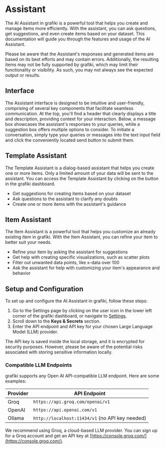 
# Assistant

The AI Assistant in grafiki is a powerful tool that helps you create and manage items more efficiently. With the assistant, you can ask questions, get suggestions, and even create items based on your dataset. This documentation will guide you through the features and usage of the AI Assistant.

<Callout type="error" emoji="️⚠️">
  Please be aware that the Assistant's responses and generated items are based on its best efforts and may contain errors. Additionally, the resulting items may not be fully supported by grafiki,
  which may limit their functionality or visibility. As such, you may not always see the expected output or results.
</Callout>

## Interface

The Assistant interface is designed to be intuitive and user-friendly, comprising of several key components that facilitate seamless communication. At the top, you'll find a header that clearly displays a title and description, providing context for your interaction. Below, a message box showcases the assistant's responses to your queries, while a suggestion box offers multiple options to consider. To initiate a conversation, simply type your queries or messages into the text input field and click the conveniently located send button to submit them.

## Template Assistant

The Template Assistant is a dialog-based assistant that helps you create one or more items. Only a limited amount of your data will be sent to the assistant. You can access the Template Assistant by clicking on the button in the grafiki dashboard.

- Get suggestions for creating items based on your dataset
- Ask questions to the assistant to clarify any doubts
- Create one or more items with the assistant's guidance

## Item Assistant

The Item Assistant is a powerful tool that helps you customize an already existing item in grafiki. With the Item Assistant, you can refine your item to better suit your needs.

- Refine your item by asking the assistant for suggestions
- Get help with creating specific visualizations, such as scatter plots
- Filter out unwanted data points, like x-data over 100
- Ask the assistant for help with customizing your item's appearance and behavior

## Setup and Configuration

To set up and configure the AI Assistant in grafiki, follow these steps:

1. Go to the Settings page by clicking on the user icon in the lower left corner of the grafiki dashboard, or navigate to [Settings](https://www.grafiki.app/settings).
2. Scroll down to the **Keys & Secrets** section.
3. Enter the API endpoint and API key for your chosen Large Language Model (LLM) provider.

<Callout type="error" emoji="️⚠️">

The API key is saved inside the local storage, and it is encrypted for security purposes. However, please be aware of the potential risks associated with storing sensitive information locally.

</Callout>

### Compatible LLM Endpoints

grafiki supports any Open AI API-compatible LLM endpoint. Here are some examples:

| Provider | API Endpoint                                    |
| -------- | ----------------------------------------------- |
| Groq     | `https://api.groq.com/openai/v1`                |
| OpenAI   | `https://api.openai.com/v1`                     |
| Ollama   | `http://localhost:11434/v1` (no API key needed) |

We recommend using Groq, a cloud-based LLM provider. You can sign up for a Groq account and get an API key at [https://console.groq.com/](https://console.groq.com/).
